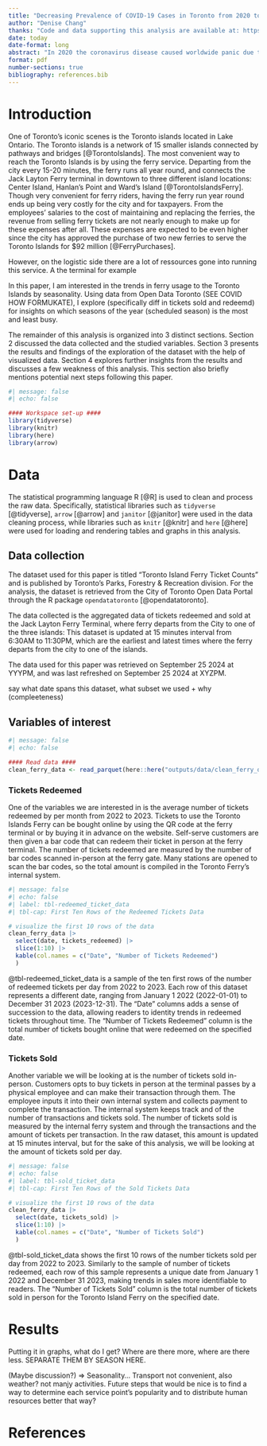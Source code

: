 ```yaml
---
title: "Decreasing Prevalence of COVID-19 Cases in Toronto from 2020 to 2023 Supports the Lifting of Related Regulations. "
author: "Denise Chang"
thanks: "Code and data supporting this analysis are available at: https://github.com/DeniseChang9/Covid-19_Cases.git "
date: today
date-format: long
abstract: "In 2020 the coronavirus disease caused worldwide panic due to its fast transmission rate and the health complications for its affected host. This study aims to investigate the trends in COVID-19 cases in the City of Toronto from 2020 to 2023, as well as the severity of each of these cases. Based on the exploration of the data, there is strong evidence to support the hypothesis that the coronavirus disease is not as relevant today as it was during the peak of the pandemic suggesting the safety of lifting related regulations. The results of this study are significant, as they impact the future directions of COVID-19 regulations for businesses, schools and governmental institutions."
format: pdf
number-sections: true
bibliography: references.bib
---
```


# Introduction

One of Toronto's iconic scenes is the Toronto islands located in Lake Ontario. The Toronto islands is a network of 15 smaller islands connected by pathways and bridges [@TorontoIslands]. The most convenient way to reach the Toronto Islands is by using the ferry service. Departing from the city every 15-20 minutes, the ferry runs all year round, and connects the Jack Layton Ferry terminal in downtown to three different island locations: Center Island, Hanlan's Point and Ward's Island [@TorontoIslandsFerry]. Though very convenient for ferry riders, having the ferry run year round ends up being very costly for the city and for taxpayers. From the employees' salaries to the cost of maintaining and replacing the ferries, the revenue from selling ferry tickets are not nearly enough to make up for these expenses after all. These expenses are expected to be even higher since the city has approved the purchase of two new ferries to serve the Toronto Islands for $92 million [@FerryPurchases].

However, on the logistic side there are a lot of ressources gone into running this service. A the terminal for example

In this paper, I am interested in the trends in ferry usage to the Toronto Islands by seasonality. Using data from Open Data Toronto (SEE COVID HOW FORMUKATE), I explore (specifically diff in tickets sold and redeemd) for insights on which seasons of the year (scheduled season) is the most and least busy. 

The remainder of this analysis is organized into 3 distinct sections. Section 2 discussed the data collected and the studied variables. Section 3 presents the results and findings of the exploration of the dataset with the help of visualized data. Section 4 explores further insights from the results and discusses a few weakness of this analysis. This section also briefly mentions potential next steps following this paper. 

```r
#| message: false
#| echo: false

#### Workspace set-up ####
library(tidyverse)
library(knitr)
library(here)
library(arrow)
```

# Data

The statistical programming language R [@R] is used to clean and process the raw data. Specifically, statistical libraries such as `tidyverse` [@tidyverse], `arrow` [@arrow] and `janitor` [@janitor] were used in the data cleaning process, while libraries such as `knitr` [@knitr] and `here` [@here] were used for loading and rendering tables and graphs in this analysis.

## Data collection

The dataset used for this paper is titled "Toronto Island Ferry Ticket Counts" and is published by Toronto's Parks, Forestry & Recreation division. For the analysis, the dataset is retrieved from the City of Toronto Open Data Portal through the R package `opendatatoronto` [@opendatatoronto].

The data collected is the aggregated data of tickets redeemed and sold at the Jack Layton Ferry Terminal, where ferry departs from the City to one of the three islands: This dataset is updated at 15 minutes interval from 6:30AM to 11:30PM, which are the earliest and latest times where the ferry departs from the city to one of the islands.

The data used for this paper was retrieved on September 25 2024 at YYYPM, and was last refreshed on September 25 2024 at XYZPM.

say what date spans this dataset, what subset we used + why (compleeteness)

## Variables of interest

```r
#| message: false
#| echo: false

#### Read data ####
clean_ferry_data <- read_parquet(here::here("outputs/data/clean_ferry_data.parquet"))
```

### Tickets Redeemed

One of the variables we are interested in is the average number of tickets redeemed by per month from 2022 to 2023. Tickets to use the Toronto Islands Ferry can be bought online by using the QR code at the ferry terminal or by buying it in advance on the website. Self-serve customers are then given a bar code that can redeem their ticket in person at the ferry terminal. The number of tickets redeemed are measured by the number of bar codes scanned in-person at the ferry gate. Many stations are opened to scan the bar codes, so the total amount is compiled in the Toronto Ferry's internal system.

```r
#| message: false
#| echo: false
#| label: tbl-redeemed_ticket_data
#| tbl-cap: First Ten Rows of the Redeemed Tickets Data

# visualize the first 10 rows of the data
clean_ferry_data |>
  select(date, tickets_redeemed) |>
  slice(1:10) |>
  kable(col.names = c("Date", "Number of Tickets Redeemed")
  )
```

@tbl-redeemed_ticket_data is a sample of the ten first rows of the number of redeemed tickets per day from 2022 to 2023. Each row of this dataset represents a different date, ranging from January 1 2022 (2022-01-01) to December 31 2023 (2023-12-31). The "Date" columns adds a sense of succession to the data, allowing readers to identity trends in redeemed tickets throughout time. The "Number of Tickets Redeemed" column is the total number of tickets bought online that were redeemed on the specified date. 

### Tickets Sold

Another variable we will be looking at is the number of tickets sold in-person. Customers opts to buy tickets in person at the terminal passes by a physical employee and can make their transaction through them. The employee inputs it into their own internal system and collects payment to complete the transaction. The internal system keeps track and of the number of transactions and tickets sold. The number of tickets sold is measured by the internal ferry system and through the transactions and the amount of tickets per transaction. In the raw dataset, this amount is updated at 15 minutes interval, but for the sake of this analysis, we will be looking at the amount of tickets sold per day. 

```r
#| message: false
#| echo: false
#| label: tbl-sold_ticket_data
#| tbl-cap: First Ten Rows of the Sold Tickets Data

# visualize the first 10 rows of the data
clean_ferry_data |>
  select(date, tickets_sold) |>
  slice(1:10) |>
  kable(col.names = c("Date", "Number of Tickets Sold")
  )
```

@tbl-sold_ticket_data shows the first 10 rows of the number tickets sold per day from 2022 to 2023. Similarly to the sample of number of tickets redeemed, each row of this sample represents a unique date from January 1 2022 and December 31 2023, making trends in sales more identifiable to readers. The "Number of Tickets Sold" column is the total number of tickets sold in person for the Toronto Island Ferry on the specified date. 


# Results

Putting it in graphs, what do I get? Where are there more, where are there less. SEPARATE THEM BY SEASON HERE.

(Maybe discussion?) => Seasonality... Transport not convenient, also weather?
not manjy activities.
Future steps that would be nice is to find a way to determine each service point's popularity and to distribute human resources better that way?

# References
